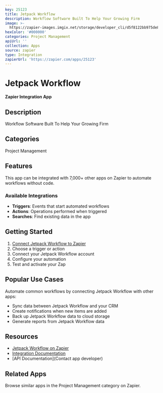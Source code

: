 ```yaml
---
key: 25123
title: Jetpack Workflow
description: Workflow Software Built To Help Your Growing Firm
image: >-
  https://zapier-images.imgix.net/storage/developer_cli/d5f8122bb975de83d1f422b5a627f870.png?auto=format%2Ccompress&ixlib=python-3.0.0&q=50
hexColor: '#000000'
categories: Project Management
apiUrl: ''
collection: Apps
source: zapier
type: Integration
zapierUrl: 'https://zapier.com/apps/25123'
---
```

# Jetpack Workflow

**Zapier Integration App**

## Description

Workflow Software Built To Help Your Growing Firm

## Categories

Project Management

## Features

This app can be integrated with 7,000+ other apps on Zapier to automate workflows without code.

### Available Integrations

- **Triggers**: Events that start automated workflows
- **Actions**: Operations performed when triggered
- **Searches**: Find existing data in the app

## Getting Started

1. [Connect Jetpack Workflow to Zapier](https://zapier.com/apps/25123)
2. Choose a trigger or action
3. Connect your Jetpack Workflow account
4. Configure your automation
5. Test and activate your Zap

## Popular Use Cases

Automate common workflows by connecting Jetpack Workflow with other apps:

- Sync data between Jetpack Workflow and your CRM
- Create notifications when new items are added
- Back up Jetpack Workflow data to cloud storage
- Generate reports from Jetpack Workflow data

## Resources

- [Jetpack Workflow on Zapier](https://zapier.com/apps/25123)
- [Integration Documentation](https://zapier.com/apps/25123/integrations)
- [API Documentation](Contact app developer)

## Related Apps

Browse similar apps in the Project Management category on Zapier.
